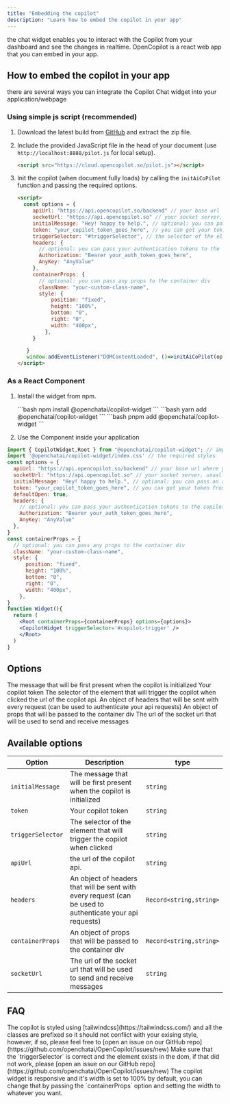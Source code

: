 ```yaml
---
title: "Embedding the copilot"
description: "Learn how to embed the copilot in your app"
---
```

the chat widget enables you to interact with the Copilot from your dashboard and see the changes in realtime.
OpenCopilot is a react web app that you can embed in your app. 

## How to embed the copilot in your app

there are several ways you can integrate the Copilot Chat widget into your application/webpage
<CardGroup cols={2}>
<Card title="As a JavaScript File" icon="js">
</Card>
<Card title='As a React Component (via npm)' icon='react'>
</Card>
  </CardGroup>

### Using simple js script (recommended)

1. Download the latest build from [GitHub](https://github.com/openchatai/OpenCopilot/actions)
   and extract the zip file.

2. Include the provided JavaScript file in the head of your document (use `http://localhost:8888/pilot.js` for local setup).
   ```html
   <script src="https://cloud.opencopilot.so/pilot.js"></script>
   ```
3. Init the copilot (when document fully loads) by calling the `initAiCoPilot` function and passing the required options.

   ```html
   <script>
     const options = {
        apiUrl: "https://api.opencopilot.so/backend" // your base url where your are hosting OpenCopilot at (the API), usually it's http://localhost:8888/backend
        socketUrl: "https://api.opencopilot.so" // your socket server, usually it's http://localhost:8888/socket
        initialMessage: "Hey! happy to help.", // optional: you can pass an array of messages that will be sent to the copilot when it's initialized
        token: "your_copilot_token_goes_here", // you can get your token from the dashboard
        triggerSelector: "#triggerSelector", // the selector of the element that will trigger the copilot when clicked
        headers: {
          // optional: you can pass your authentication tokens to the copilot or any other header you want to send with every request
          Authorization: "Bearer your_auth_token_goes_here",
          AnyKey: "AnyValue"
        },
        containerProps: {
          // optional: you can pass any props to the container div
          className: "your-custom-class-name",
          style: {
              position: "fixed",
              height: "100%",
              bottom: "0",
              right: "0",
              width: "400px",
            },
        } 

      }
      window.addEventListener("DOMContentLoaded", ()=>initAiCoPilot(options)); // window.onload
   </script>
   ```

### As a React Component

1. Install the widget from npm.

   <Tabs>
     <Tab title="npm">
     ```bash
      npm install @openchatai/copilot-widget 
      ```
      </Tab>
     <Tab title="yarn">
     ```bash
      yarn add @openchatai/copilot-widget 
      ```
      </Tab>
     <Tab title="pnpm">
     ```bash 
     pnpm add @openchatai/copilot-widget 
     ```
     </Tab>
   </Tabs>

2. Use the Component inside your application

```jsx
import { CopilotWidget,Root } from "@openchatai/copilot-widget"; // import the component
import '@openchatai/copilot-widget/index.css' // the required styles
const options = {
  apiUrl: "https://api.opencopilot.so/backend" // your base url where your are hosting OpenCopilot at (the API), usually it's http://localhost:8888/backend
  socketUrl: "https://api.opencopilot.so" // your socket server, usually it's http://localhost:8888/socket
  initialMessage: "Hey! happy to help.", // optional: you can pass an array of messages that will be sent to the copilot when it's initialized
  token: "your_copilot_token_goes_here", // you can get your token from the dashboard
  defaultOpen: true,
  headers: {
    // optional: you can pass your authentication tokens to the copilot or any other header you want to send with every request
    Authorization: "Bearer your_auth_token_goes_here",
    AnyKey: "AnyValue"
  },
}
const containerProps = {
  // optional: you can pass any props to the container div
  className: "your-custom-class-name",
  style: {
      position: "fixed",
      height: "100%",
      bottom: "0",
      right: "0",
      width: "400px",
    },
}
function Widget(){
  return (
    <Root containerProps={containerProps} options={options}>
    <CopilotWidget triggerSelector='#copilot-trigger' />
    </Root>
  )
}
```

## Options

<ResponseField name="Options" type="Object">
  <Expandable title="properties">
    <ResponseField name="initialMessage" type="string">
      The message that will be first present when the copilot is initialized
    </ResponseField>
    <ResponseField name="token" type="string">
      Your copilot token
    </ResponseField>
    <ResponseField name="triggerSelector" type="string">
      The selector of the element that will trigger the copilot when clicked
    </ResponseField>
    <ResponseField name="apiUrl" type="string">
      the url of the copilot api.
    </ResponseField>
    <ResponseField name="headers" type="Object">
      An object of headers that will be sent with every request (can be used to authenticate your api requests)
    </ResponseField>
    <ResponseField name="containerProps" type="Object">
      An object of props that will be passed to the container div
    </ResponseField>
    <ResponseField name="socketUrl" type="string">
      The url of the socket url that will be used to send and receive messages
    </ResponseField>
  </Expandable>
</ResponseField>


## Available options

| Option            | Description                                                                                               | type                    |
| ----------------- | --------------------------------------------------------------------------------------------------------- | ----------------------- |
| `initialMessage`  | The message that will be first present when the copilot is initialized                                    | `string`                |
| `token`           | Your copilot token                                                                                        | `string`                |
| `triggerSelector` | The selector of the element that will trigger the copilot when clicked                                    | `string`                |
| `apiUrl`          | the url of the copilot api.                                                                               | `string`                |
| `headers`         | An object of headers that will be sent with every request (can be used to authenticate your api requests) | `Record<string,string>` |
| `containerProps`  | An object of props that will be passed to the container div                                               | `Record<string,string>` |
| `socketUrl`       | The url of the socket url that will be used to send and receive messages                               | `string`                |
## FAQ

<AccordionGroup>
  <Accordion title="I have a style conflict with the widget">
    The copilot is styled using
    [tailwindcss](https://tailwindcss.com/) and all the classes are prefixed so it should not conflict with your
    exising style, however, if so, please feel free to [open an issue on our GitHub repo](https://github.com/openchatai/OpenCopilot/issues/new)
  </Accordion>

  <Accordion title="The copilot widget is not showing up">
    Make sure that the `triggerSelector` is correct and the element exists in
    the dom, if that did not work, please [open an issue on our GitHub repo](https://github.com/openchatai/OpenCopilot/issues/new)
  </Accordion>

  <Accordion title="The copilot widget is so small">
    The copilot widget is responsive and it's width is set to 100% by default, you can change that by passing the
    `containerProps` option and setting the width to whatever you want.
  </Accordion>
</AccordionGroup>
